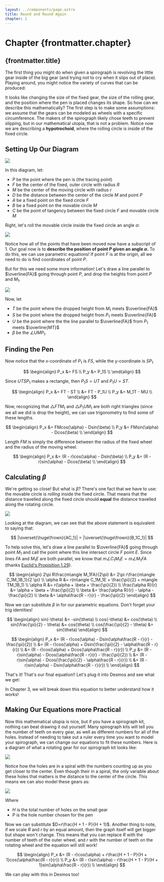 ```yaml
---
layout: ../components/page.astro
title: Round and Round Again
chapter: 1
---
```



# Chapter {frontmatter.chapter}

## {frontmatter.title}

The first thing you might do when given a spirograph is revolving the little gear inside of the big gear (and trying not to cry when it slips out of place). Playing around, you might notice the variety of curves that can be produced:

It looks like changing the size of the fixed gear, the size of the rolling gear, and the position where the pen is placed changes its shape. So how can we describe this mathematically? The first step is to make some assumptions: we assume that the gears can be modeled as wheels with a specific circumference. The makers of the spirograph likely chose teeth to prevent slipping, but in our mathematical utopia, that is not a problem. Notice now we are describing a **hypotrochoid**, where the rolling circle is inside of the fixed circle.

## Setting Up Our Diagram

<img src="/spirographs/assets/inner1.jpg" />

In this diagram, let:

-   $P$ be the point where the pen is (the tracing point)
-   $F$ be the center of the fixed, outer circle with radius $R$
-   $M$ be the center of the moving circle with radius $r$
-   $D$ be the distance between the center of the circle $M$ and point $P$
-   $A$ be a fixed point on the fixed circle $F$
-   $B$ be a fixed point on the movable circle $M$
-   $C$ be the point of tangency between the fixed circle $F$ and movable circle $M$

Right, let's roll the movable circle inside the fixed circle an angle $\alpha$:

<img src="/spirographs/assets/inner2.jpg" />

Notice how all of the points that have been moved now have a subscript of 1. Our goal now is to **describe the position of point $P$ given an angle $\alpha$.** To do this, we can use parametric equations! If point $F$ is at the origin, all we need to do is find coordinates of point $P$.

But for this we need some more information! Let's draw a line parallel to $\overline{FA}$ going through point $P$, and drop the heights from point $P$ and $M_1$.

<img src="/spirographs/assets/inner3.jpg" />

Now, let

-   $T$ be the point where the dropped height from $M_1$ meets $\overline{FA}$
-   $S$ be the point where the dropped height from $P_1$ meets $\overline{FA}$
-   $U$ be the point where the the line parallel to $\overline{FA}$ from $P_1$ meets $\overline{MT}$
-   $\beta$ be the $\angle UMP_1$.

## Finding the Pen

Now notice that the x-coordinate of $P_1$ is $FS$, while the y-coordinate is $SP_1$

$$
\begin{align}
P_x &= FS \\
P_y &= P_1S \\
\end{align}
$$

Since $UTSP_1$ makes a rectangle, then $P_1S = UT$ and $P_1U = ST$.

$$
\begin{align}
P_x &= FT - ST \\
    &= FT - P_1U \\
P_y &= M_1T - MU \\
\end{align}
$$

Now, recognizing that $\triangle FTM_1$ and $\triangle P_1UM_1$ are both right triangles (since we all we did is drop the height), we can use trigonometry to find some of these lengths.

$$
\begin{align}
P_x &= FMcos(\alpha) - Dsin(\beta) \\
P_y &= FMsin(\alpha) - Dcos(\beta) \\
\end{align}
$$

Length $FM$ is simply the difference between the radius of the fixed wheel and the radius of the moving wheel.

$$
\begin{align}
P_x &= (R - r)cos(\alpha) - Dsin(\beta) \\
P_y &= (R - r)sin(\alpha) - Dcos(\beta) \\
\end{align}
$$

## Calculating $\beta$

We're getting so close! But what is $\beta$? There's one fact that we have to use: the movable circle is _rolling_ inside the fixed circle. That means that the distance travelled along the fixed circle should **equal** the distance travelled along the rotating circle.

<img src="/spirographs/assets/inner4.jpg" />

Looking at the diagram, we can see that the above statement is equivalent to saying that:

$$
|\overset{\huge\frown}{AC_1}| = |\overset{\huge\frown}{B_1C_1}|
$$

To help solve this, let's draw a line parallel to $\overline{FA}$ going through point $M_1$ and call the point where this line intersect circle $F$ point $E$. Since lines $FA$ and $M_1E$ are both parallel, we know that $m\angle C_1M_1E = m\angle M_1FA$ (thanks [Euclid's Propisition 1.29](http://aleph0.clarku.edu/~djoyce/elements/bookI/propI29.html)).

$$
\begin{align}
2\pi R\frac{m\angle M_1FA}{2\pi} &= 2\pi r\frac{m\angle C_1M_1B_1}{2 \pi} \\
\alpha R &= r(m\angle C_1M_1E + \frac{\pi}{2} + m\angle TM_1B_1) \\
\alpha R &= r(\alpha + \beta + \frac{\pi}{2}) \\
\frac{\alpha R}{r} &= \alpha + \beta + \frac{\pi}{2} \\
\beta &= \frac{\alpha R}{r} - \alpha - \frac{\pi}{2} \\
\beta &= \alpha\frac{R - r}{r} - \frac{\pi}{2}
\end{align}
$$

Now we can substitute $\beta$ in for our parametric equations. Don't forget your trig identities!

$$
\begin{align}
sin(-\theta) &= -sin(\theta) \\
cos(-\theta) &= cos(\theta) \\
sin(\frac{\pi}{2} - \theta) &= cos(\theta) \\
cos(\frac{\pi}{2} - \theta) &= sin(\theta)
\end{align}
$$

$$
\begin{align}
P_x &= (R - r)cos(\alpha) - Dsin(\alpha\frac{R - r}{r} - \frac{\pi}{2}) \\
    &= (R - r)cos(\alpha) + Dsin(\frac{\pi}{2} - \alpha\frac{R - r}{r}) \\
    &= (R - r)cos(\alpha) + Dcos(\alpha\frac{R - r}{r}) \\
P_y &= (R - r)sin(\alpha) - Dcos(\alpha\frac{R - r}{r} - \frac{\pi}{2}) \\
    &= (R - r)sin(\alpha) - Dcos(\frac{\pi}{2} - \alpha\frac{R - r}{r}) \\
    &= (R - r)sin(\alpha) - Dsin(\alpha\frac{R - r}{r}) \\
\end{align}
$$

That's it! That's our final equation!! Let's plug it into Desmos and see what we get:

<Desmos link="https://www.desmos.com/calculator/18jbfpsftd" />

In Chapter 3, we will break down this equation to better understand how it works!

## Making Our Equations more Practical

Now this mathematical utopia is nice, but if you have a spirograph kit, nothing can beat drawing it out yourself. Many spirograph kits will tell you the number of teeth on every gear, as well as different numbers for all of the holes. Instead of needing to take out a ruler every time you want to model your spirograph, we can change our equations to fit these numbers. Here is a diagram of what a rotating gear for our spirograph kit looks like:

<img src="/spirographs/assets/inner5.jpg" />

Notice how the holes are in a spiral with the numbers counting up as you get closer to the center. Even though their in a spiral, the only variable about these holes that matters is the distance to the center of the circle. This means we can also model these gears as:

<img src="/spirographs/assets/inner6.jpg" />

Where

-   $H$ is the total number of holes on the small gear
-   $P$ is the hole number chosen for the pen

Now we can substitute $D=r\frac{H + 1 - P}{H + 1}$. Another thing to note, if we scale $R$ and $r$ by an equal amount, then the graph itself will get bigger but shape won't change. This means that you can replace $R$ with the number of teeth of the outer wheel, and $r$ with the number of teeth on the rotating wheel and the equation will still work!

$$
\begin{align}
P_x &= (R - r)cos(\alpha) + r\frac{H + 1 - P}{H + 1}cos(\alpha\frac{R - r}{r}) \\
P_y &= (R - r)sin(\alpha) - r\frac{H + 1 - P}{H + 1}sin(\alpha\frac{R - r}{r}) \\
\end{align}
$$

We can play with this in Desmos too!

<Desmos link="https://www.desmos.com/calculator/q533hi6mvk" />
